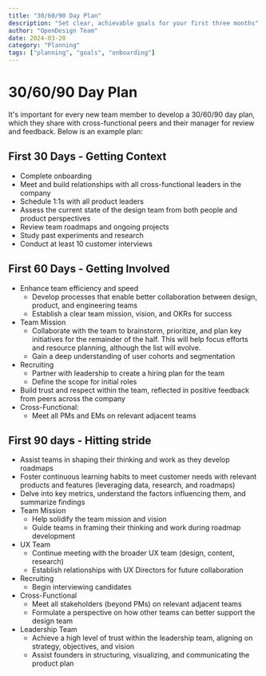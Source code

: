 ```yaml
---
title: "30/60/90 Day Plan"
description: "Set clear, achievable goals for your first three months"
author: "OpenDesign Team"
date: 2024-03-20
category: "Planning"
tags: ["planning", "goals", "onboarding"]
---
```


# 30/60/90 Day Plan

<div class="gradient-panel">
  <p class="text-[17px] leading-7 text-[#4a5468] italic">
    It's important for every new team member to develop a 30/60/90 day plan, which they share with cross-functional peers and their manager for review and feedback. Below is an example plan:
  </p>
</div>

## First 30 Days - Getting Context

- Complete onboarding
- Meet and build relationships with all cross-functional leaders in the company
- Schedule 1:1s with all product leaders
- Assess the current state of the design team from both people and product perspectives
- Review team roadmaps and ongoing projects
- Study past experiments and research
- Conduct at least 10 customer interviews

## First 60 Days - Getting Involved

- Enhance team efficiency and speed
  - Develop processes that enable better collaboration between design, product, and engineering teams
  - Establish a clear team mission, vision, and OKRs for success
- Team Mission
  - Collaborate with the team to brainstorm, prioritize, and plan key initiatives for the remainder of the half. This will help focus efforts and resource planning, although the list will evolve.
  - Gain a deep understanding of user cohorts and segmentation
- Recruiting
  - Partner with leadership to create a hiring plan for the team
  - Define the scope for initial roles
- Build trust and respect within the team, reflected in positive feedback from peers across the company
- Cross-Functional:
  - Meet all PMs and EMs on relevant adjacent teams

## First 90 days - Hitting stride

-  Assist teams in shaping their thinking and work as they develop roadmaps
  - Foster continuous learning habits to meet customer needs with relevant products and features (leveraging data, research, and roadmaps)
  - Delve into key metrics, understand the factors influencing them, and summarize findings
- Team Mission
  - Help solidify the team mission and vision
  - Guide teams in framing their thinking and work during roadmap development
- UX Team
  - Continue meeting with the broader UX team (design, content, research)
  - Establish relationships with UX Directors for future collaboration
- Recruiting
  - Begin interviewing candidates
- Cross-Functional
  - Meet all stakeholders (beyond PMs) on relevant adjacent teams
  - Formulate a perspective on how other teams can better support the design team
- Leadership Team
  - Achieve a high level of trust within the leadership team, aligning on strategy, objectives, and vision
  - Assist founders in structuring, visualizing, and communicating the product plan